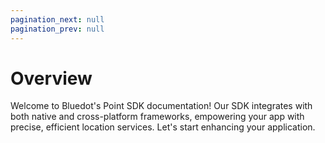 ```yaml
---
pagination_next: null
pagination_prev: null
---
```



Overview
========

Welcome to Bluedot's Point SDK documentation! Our SDK integrates with both native and cross-platform frameworks, empowering your app with precise, efficient location services. Let's start enhancing your application.


<div className="card-stack-two-column">
<Card 
    title="Android"
    description=""
    link="/Point%20SDK/Android/Overview"
    icon="img/icons/Android-SDK.png"
/>
<Card 
    title="iOS"
    description=""
    link="/Point%20SDK/iOS/Overview"
    icon="img/icons/iOS-SDK.png"
/>
<Card 
    title="React Native"
    description=""
    link="/Point%20SDK/React%20Native/Overview"
    icon="img/icons/React-Native.png"
/>
<Card 
    title="Flutter"
    description=""
    link="/Point%20SDK/Flutter/Overview"
    icon="img/icons/Flutter.png"
/>
<Card 
    title="Xamarin"
    description=""
    link="/Point%20SDK/Xamarin/Overview"
    icon="img/icons/Xamarin.png"
/>
<Card 
    title="Cordova"
    description=""
    link="/Point%20SDK/Cordova/Overview"
    icon="img/icons/Cordova.png"
/>
</div>